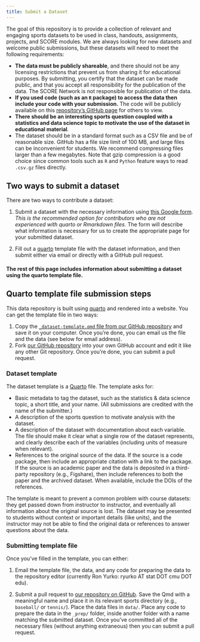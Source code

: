 ```yaml
---
title: Submit a Dataset
---
```


The goal of this repository is to provide a collection of relevant and engaging sports datasets to be used in class, handouts, assignments, projects, and SCORE modules. We are always looking for new datasets and welcome public submissions, but these datasets will need to meet the following requirements:

- __The data must be publicly shareable__, and there should not be any licensing restrictions that prevent us from sharing it for educational purposes. By submitting, you certify that the dataset can be made public, and that you accept all responsibility for the publication of the data. The SCORE Network is not responsible for publication of the data. 
- __If you used code (such as an `R` package) to access the data then include your code with your submission.__ The code will be publicly available on this [repository's GitHub page](https://github.com/SCOREnetworkorg/sports-data-repository) for others to view.
- __There should be an interesting sports question coupled with a statistics and data science topic to motivate the use of the dataset in educational material__.
- The dataset should be in a standard format such as a CSV file and be of reasonable size. GitHub has a file size limit of 100 MB, and large files can be inconvenient for students. We recommend compressing files larger than a few megabytes. Note that gzip compression is a good choice since common tools such as `R` and `Python` feature ways to read `.csv.gz` files directly.


## Two ways to submit a dataset

There are two ways to contribute a dataset:

1. Submit a dataset with the necessary information using [this Google form](https://docs.google.com/forms/d/e/1FAIpQLSfBQxWsF9wTlQFgAajZmB9ti8_eGySEWm-LOerT9rRwR2d9VQ/viewform?usp=sf_link). _This is the recommended option for contributors who are not experienced with quarto or Rmarkdown files._ The form will describe what information is necessary for us to create the appropriate page for your submitted dataset.

2. Fill out a [quarto](https://quarto.org/) template file with the dataset information, and then submit either via email or directly with a GitHub pull request.

#### The rest of this page includes information about submitting a dataset using the quarto template file.

## Quarto template file submission steps

This data repository is built using [quarto](https://quarto.org/) and rendered into a
website. You can get the template file in two ways:

1. Copy the [`_dataset-template.qmd` file from our GitHub repository](https://github.com/SCOREnetworkorg/sports-data-repository/blob/main/_dataset-template.qmd) and save it on your computer. Once you're done, you can email us the file and the data (see below for email address).
2. Fork [our GitHub repository](https://github.com/SCOREnetworkorg/sports-data-repository) into your own GitHub account and edit it like any other Git repository. Once you're done, you can submit a pull request.

### Dataset template

The dataset template is a [Quarto](https://quarto.org/docs/guide/) file. The template asks for:

- Basic metadata to tag the dataset, such as the statistics & data science topic, a
  short title, and your name. (All submissions are credited with the name of the
  submitter.)
- A description of the sports question to motivate analysis with the dataset.
- A description of the dataset with documentation about each variable. The file should make it clear what a single row of the dataset represents, and clearly describe each of the variables (including units of measure when relevant).
- References to the original source of the data. If the source is a code package, then include an appropriate citation with a link to the package. If the source is an academic paper and the data is deposited in a third-party repository (e.g., Figshare), then include references to both the paper and the archived dataset. When available, include the DOIs of the references.

The template is meant to prevent a common problem with course datasets: they get
passed down from instructor to instructor, and eventually all information about
the original source is lost. The dataset may be presented to students without
context or important details (like units), and the instructor may not be able to
find the original data or references to answer questions about the data.

### Submitting template file

Once you've filled in the template, you can either:

1. Email the template file, the data, and any code for preparing the data to the repository editor (currently Ron Yurko: ryurko AT stat DOT cmu DOT edu).

2. Submit a pull request to [our repository on GitHub](https://github.com/SCOREnetworkorg/sports-data-repository). Save the Qmd with a
meaningful name and place it in its relevant sports directory (e.g.,
`baseball/` or `tennis/`). Place the data files in `data/`. Place any code to prepare the data in the `_prep/` folder, inside another folder with a name matching the submitted dataset. Once you've committed all of the necessary files (without anything extraneous) then you can submit a pull request.
